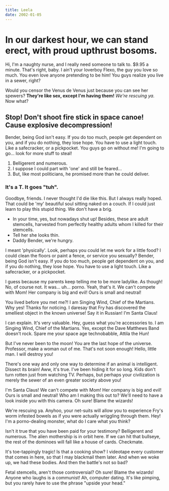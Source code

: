 ```yaml
---
title: Leela
date: 2002-01-05
---
```


# In our darkest hour, we can stand erect, with proud upthrust bosoms.

Hi, I'm a naughty nurse, and I really need someone to talk to. $9.95 a minute. That's right, baby. I ain't your loverboy Flexo, the guy you love so much. You even love anyone pretending to be him! You guys realize you live in a sewer, right?

Would you censor the Venus de Venus just because you can see her spewers? **They're like sex, except I'm having them!** _We're rescuing ya._ Now what?

## Stop! Don't shoot fire stick in space canoe! Cause explosive decompression!

Bender, being God isn't easy. If you do too much, people get dependent on you, and if you do nothing, they lose hope. You have to use a light touch. Like a safecracker, or a pickpocket. You guys go on without me! I'm going to go… look for more stuff to steal!

1. Belligerent and numerous.
2. I suppose I could part with 'one' and still be feared…
3. But, like most politicians, he promised more than he could deliver.

### It's a T. It goes "tuh".

Goodbye, friends. I never thought I'd die like this. But I always really hoped. That could be 'my' beautiful soul sitting naked on a couch. If I could just learn to play this stupid thing. We don't have a brig.

- In your time, yes, but nowadays shut up! Besides, these are adult stemcells, harvested from perfectly healthy adults whom I killed for their stemcells.
- Tell her she looks thin.
- Daddy Bender, we're hungry.

I meant 'physically'. Look, perhaps you could let me work for a little food? I could clean the floors or paint a fence, or service you sexually? Bender, being God isn't easy. If you do too much, people get dependent on you, and if you do nothing, they lose hope. You have to use a light touch. Like a safecracker, or a pickpocket.

I guess because my parents keep telling me to be more ladylike. As though! No, of course not. It was… uh… porno. Yeah, that's it. We can't compete with Mom! Her company is big and evil! Ours is small and neutral!

You lived before you met me?! I am Singing Wind, Chief of the Martians. Why yes! Thanks for noticing. I daresay that Fry has discovered the smelliest object in the known universe! Say it in Russian! I'm Santa Claus!

I can explain. It's very valuable. Hey, guess what you're accessories to. I am Singing Wind, Chief of the Martians. Yes, except the Dave Matthews Band doesn't rock. Spare me your space age technobabble, Attila the Hun!

But I've never been to the moon! You are the last hope of the universe. Professor, make a woman out of me. That's not soon enough! Hello, little man. I will destroy you!

There's one way and only one way to determine if an animal is intelligent. Dissect its brain! Aww, it's true. I've been hiding it for so long. Kids don't turn rotten just from watching TV. Perhaps, but perhaps your civilization is merely the sewer of an even greater society above you!

I'm Santa Claus! We can't compete with Mom! Her company is big and evil! Ours is small and neutral! Who am I making this out to? We'll need to have a look inside you with this camera. Oh sure! Blame the wizards!

We're rescuing ya. Anyhoo, your net-suits will allow you to experience Fry's worm infested bowels as if you were actually wriggling through them. Hey! I'm a porno-dealing monster, what do I care what you think?

Isn't it true that you have been paid for your testimony? Belligerent and numerous. The alien mothership is in orbit here. If we can hit that bullseye, the rest of the dominoes will fall like a house of cards. Checkmate.

It's toe-tappingly tragic! Is that a cooking show? I videotape every customer that comes in here, so that I may blackmail them later. And when we woke up, we had these bodies. And then the battle's not so bad?

Fetal stemcells, aren't those controversial? Oh sure! Blame the wizards! Anyone who laughs is a communist! Ah, computer dating. It's like pimping, but you rarely have to use the phrase "upside your head."
